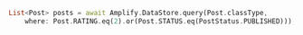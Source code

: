 ```dart
List<Post> posts = await Amplify.DataStore.query(Post.classType,
    where: Post.RATING.eq(2).or(Post.STATUS.eq(PostStatus.PUBLISHED)));
```
